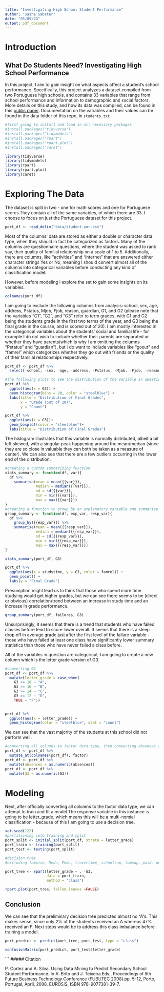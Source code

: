 ```yaml
---
title: "Investigating High School Student Performance"
author: "Sasha Sabater"
date: "05/09/23"
output: pdf_document
---
```


# Introduction

## What Do Students Need? Investigating High School Performance

In this project, I aim to gain insight on what aspects affect a student's school performance. Specifically, this project analyzes a dataset compiled from two Portuguese high schools, and contains 33 variables that range from school performance and information to demographic and social factors. More details on this study, and how its data was compiled, can be found in this [public paper](http://www3.dsi.uminho.pt/pcortez/student.pdf). Documentation on the variables and their values can be found in the data folder of this repo, in `students.txt`

```r
#first going to install and load in all necessary packages
#install.packages("tidyverse")
#install.packages("tidymodels")
#install.packages("rpart")
#install.packages("rpart.plot")
#install.packages("caret")

library(tidyverse)
library(tidymodels)
library(rpart)
library(rpart.plot)
library(caret)

```

# Exploring The Data

The dataset is split in two - one for math scores and one for Portuguese scores.They contain all of the same variables, of which there are 33. I choose to focus on just the Portuguese dataset for this project.

```r
port_df <- read_delim("data/student-por.csv")
```

Most of the columns' data are stored as either a double or character data type, when they should in fact be categorized as factors. Many of the columns are questionnaire questions, where the student was asked to rank say, their quality of familial relationship on a scale of 1 to 5. Additionally, there are columns, like "activities" and "internet" that are answered either character strings Yes or No, meaning I should convert almost all of the columns into categorical variables before conducting any kind of classification model.

However, before modeling I explore the set to gain some insights on its variables.

```r
colnames(port_df)
```

I am going to exclude the following columns from analysis: school, sex, age, address, Pstatus, Mjob, Fjob, reason, guardian, G1, and G2 (please note that the variables "G1", "G2", and "G3" refer to term grades, with G1 and G2 being the students grade in the first two terms of the year, and G3 being the final grade in the course, and is scored out of 20). I am mostly interested in the categorical variables about the students' social and familial life - for example I do not wish to include whether their parents are separated or whether they have parents(which is why I am omitting the columns "Pstatus" and "guardian"), but I do want to include variables like "goout" and "famrel" which categorizes whether they go out with friends or the quality of their familial relationships respectively.

```r
port_df <- port_df %>%
  select(-school, -sex, -age, -address, -Pstatus, -Mjob, -Fjob, -reason, -guardian, -G1, -G2)
```

```r
#the following plots to see the distribution of the variable in question
port_df %>%
  ggplot(aes(x = G3)) +
  geom_histogram(bins = 20, color = "steelblue") +
  labs(title = "Distribution of Final Grades",
       x = "Grade (out of 20)",
       y = "Count")

port_df %>%
  ggplot(aes(x = G3))+
  geom_boxplot(color = "steelblue")+
  labs(title = "Distribution of Final Grades")
```

The histogram illustrates that this variable is normally distributed, albeit a bit left skewed, with a singular peak happening around the mean/median (since they are so close in valuable they can both be taken as a measure of center). We can also see that there are a few outliers occurring in the lower end of the distribution.

```r
#creating a custom summarizing function
stats_summary <- function(df, var){
  df %>%
    summarise(mean = mean({{var}}),
              median = median({{var}}),
              sd = sd({{var}}),
              min = min({{var}}),
              max = max({{var}}))
}
#creating a function to group_by an explanatory variable and summarise a response variable
group_summary <- function(df, exp_var, resp_var){
  df %>%
    group_by({{exp_var}}) %>%
    summarise(mean = mean({{resp_var}}),
              median = median({{resp_var}}),
              sd = sd({{resp_var}}),
              min = min({{resp_var}}),
              max = max({{resp_var}}))
}

stats_summary(port_df, G3)
```


```r
port_df %>%
  ggplot(aes(x = studytime, y = G3, color = famrel)) +
  geom_point() +
  labs(y = "Final Grade")
```
Presumption might lead us to think that those who spend more time studying would get higher grades, but we can see there seems to be (direct or obvious) correlation/trend between an increase in study time and an increase in grade performance.

```r
group_summary(port_df, failures, G3)
```
Unsurprisingly, it seems that there is a trend that students who have failed classes before tend to score lower overall. It seems that there is a steep drop off in average grade just after the first level of the failure variable - those who have failed at least one class have significantly lower summary statistics than those who have never failed a class before. 

All of the variables in question are categorical; I am going to create a new column which is the letter grade version of G3.
```r
#converting G3
port_df <- port_df %>%
  mutate(letter_grade = case_when(
    G3 >= 18 ~ "A",
    G3 >= 16 ~ "B",
    G3 >= 14 ~ "C",
    G3 >= 12 ~ "D",
    TRUE ~ "F"))
  
```

```r
port_df %>%
  ggplot(aes(x = letter_grade)) +
  geom_histogram(color = "steelblue", stat = "count")

```
We can see that the vast majority of the students at this school did not perform well. 


```r
#converting all columns to factor data type, then converting absences and G3 back to numeric
port_df <- port_df %>%
  mutate_at(colnames(port_df), factor)
port_df <- port_df %>%
  mutate(absences = as.numeric(absences))
port_df <- port_df %>%
  mutate(G3 = as.numeric(G3))
```
# Modeling
Next, after officially converting all columns to the factor data type, we can attempt to train and fit a model.The response variable in this instance is going to be letter_grade, which means this will be a multi-nomial classification - because of this I am going to use a decision tree. 

```r
set.seed(122)
#partitioning into training and split
port_split <- initial_split(port_df, strata = letter_grade)
port_train <- training(port_split)
port_test <- testing(port_split)
```

```r
#decision tree
#excluding famsize, Medu, Fedu, traveltime, schoolsup, famsup, paid, nursery, higher, internet, health, and G3

port_tree <- rpart(letter_grade ~ . -G3,
                   data = port_train,
                   method = "class")

```

```r

rpart.plot(port_tree, fallen.leaves =FALSE)

```
## Conclusion

We can see that the preliminary decision tree predicted almost no "A"s. This makes sense, since only 2% of the students received an A whereas 47% received an F. Next steps would be to address this class imbalance before training a model.

```r
port_predict <- predict(port_tree, port_test, type = "class")
```

```r
confusionMatrix(port_predict, port_test$letter_grade)
```


```
##### Citation

P. Cortez and A. Silva. Using Data Mining to Predict Secondary School Student Performance. In A. Brito and J. Teixeira Eds., Proceedings of 5th Future Business Technology Conference (FUBUTEC 2008) pp. 5-12, Porto, Portugal, April, 2008, EUROSIS, ISBN 978-9077381-39-7.
